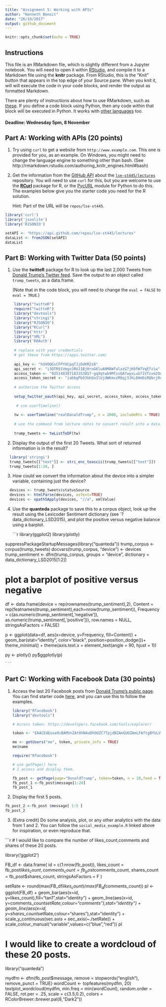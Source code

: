 ```yaml
---
title: "Assignment 5: Working with APIs"
author: "Kenneth Benoit"
date: "26/10/2017"
output: github_document
---
```


```r
knitr::opts_chunk$set(echo = TRUE)
```


## Instructions

This file is an RMarkdown file, which is slightly different from a Jupyter notebook.  You will need to open it within [RStudio](https://www.rstudio.com), and compile it to a Markdown file using the **knitr** package.  From RStudio, this is the "Knit" button that appears in the top edge of your Source pane.  When you knit it, will will execute the code in your code blocks, and render the output as formatted Markdown.  

There are plenty of instructions about how to use RMarkdown, such as [these](http://rmarkdown.rstudio.com/authoring_rcodechunks.html).  If you define a code block using Python, then any code within that block will be executed in Python.  It works with [other languages](http://rmarkdown.rstudio.com/authoring_knitr_engines.html) too.  

#### Deadline: Wednesday 5pm, 8 November

## Part A: Working with APIs (20 points)

1.  Try using `curl` to get a website from `http://www.example.com`.  This one is provided for you, as an example.  On Windows, you might need to change the language engine to something other than bash.  (See http://rmarkdown.rstudio.com/authoring_knitr_engines.html#bash)

<!-- ```{bash} -->
<!-- curl http://www.example.com -->
<!-- ``` -->

2.  Get the information from the [GitHub API](https://developer.github.com/v3/repos/#get) about the [`lse-st445/lectures`](https://github.com/lse-st445/lectures) repository.  You will need to use `curl` for this, but you are welcome to use the [**RCurl**](https://cran.r-project.org/web/packages/RCurl/index.html) package for R, or the [PycURL](http://pycurl.io/docs/latest/) module for Python to do this.  The examples below give you the starter code you need for the R solution.

    Hint: Part of the URL will be `repos/lse-st445`.
    
```r

library('curl')
library('jsonlite')
library('RJSONIO')

setAPI <- "https://api.github.com/repos/lse-st445/lectures"  
dataList <- fromJSON(setAPI)  
dataList

```
  
    
## Part B: Working with Twitter Data (50 points)

1.  Use the **twitteR** package for R to look up the last 2,000 Tweets from [Donald Trump's Twitter feed](https://twitter.com/realDonaldTrump).  Save the output to an object called `trump_tweets`, as a data.frame.

    (Note that in the code block, you will need to change the `eval = FALSE` to `eval = TRUE`.)

```r

    library("twitteR")
    require("twitteR")
    library("devtools")
    library("stringi")
    library("RJSONIO")
    library("RCurl")
    library('httr')
    library("XML")
    library('ROAuth')
    
    # replace with your credentials
    # get these from https://apps.twitter.com/
    
    api_key <- "hUVOQGsCFPYUCpqTJjDdKR2z8"
    api_secret <- "i3OTR91VmgvJRUJ1BjHroG6luA0MAWfalazG7jK0fW7VqEfziw"
    access_token <- "925148387183353857-gqXqtwb9MfzsQA7wyxLuGf1VTzxm2On"
    access_token_secret <- "iabbgPb93khGo3lUjdWKmxzMQqj3JkL6HmOiRQbrjRuZB"
    
    # authorize the Twitter access
    
    setup_twitter_oauth(api_key, api_secret, access_token, access_token_secret)
    
     # use userTimeline()
    
    tw <- userTimeline("realDonaldTrump", n = 2000, includeRts = TRUE)
    
    # use the command from lecture notes to convert result into a data.frame
    
    trump_tweets <- twListToDF(tw)

```

2.  Display the output of the first 20 Tweets.  What sort of returned information is in the result?

```r
  library('stringi')
  trump_tweets[["text"]] <- stri_enc_toascii(trump_tweets[["text"]]) 
  trump_tweets[1:20, ]
```

3.  How could we convert the information about the device into a simpler variable, containing just the device?
```r
  
  devices <- trump_tweets$statusSource
  devices <- htmlParse(devices, asText=TRUE)
  devices <- xpathSApply(devices, "//a", xmlValue)

```


4.  Use the **quanteda** package to save this to a corpus object, look up the result using the Lexicoder Sentiment dictionary (see `?data_dictionary_LSD2015), and plot the positive versus negative balance using a barplot.

    ```r
library(ggplot2)
library(plotly)
    
suppressPackageStartupMessages(library("quanteda"))
trump_corpus <- corpus(trump_tweets)
docvars(trump_corpus, "device") <- devices
trump_sentiment <- dfm(trump_corpus, groups = "device", dictionary = data_dictionary_LSD2015[1:2])

# plot a barplot of positive versus negative

df <- data.frame(device = rep(rownames(trump_sentiment),2), 
                 Content = rep(featnames(trump_sentiment),each=nrow(trump_sentiment)),
                 Frequency = c(as.numeric(trump_sentiment[,'negative']),
                               as.numeric(trump_sentiment[,'positive'])), 
                 row.names = NULL, stringsAsFactors = FALSE)

p <- ggplot(data=df, aes(x=device, y=Frequency, fill=Content)) +
  geom_bar(stat="identity", color="black", position=position_dodge())+
  theme_minimal() + theme(axis.text.x = element_text(angle = 90, hjust = 1))

py <- plotly()
py$ggplotly(p)

    ```



## Part C: Working with Facebook Data (30 points)

1.  Access the last 20 Facebook posts from [Donald Trump's public page](https://www.facebook.com/DonaldTrump/).  You can find starter code [here](https://github.com/kbenoit/ITAUR/blob/master/6_advanced/social_media_example.R), and you can use this to follow the examples.

    ```r
    
    library("Rfacebook")
    library("devtools")
    
    # Access token: https://developers.facebook.com/tools/explorer/
    
    token <- "EAACEdEose0cBAMVnZAt0VN4aDhOdZC7TpjdBZAoGUOZAmLFAftgBYULVk0F4vuYACQAZAZAyitBASlkVMlXM6j7LU5MdRo0b50fzpX5PgKZAZCtQPfvHg4wo3jKWhPCNipvoeYhZBSdQegBG0zRCWVf4S2a2ka5IWPwfwtyDHM8UuIzoHle3Falbg2lQ1PtsUzhsZD"
    
    me <- getUsers("me", token, private_info = TRUE)
    me$name
    
    require("Rfacebook")
    
    # use getPage() here
    # I access and display them. 
    
    fb_post <- getPage(page="DonaldTrump", token=token, n = 20,feed = TRUE)
    fb_post_1 <-fb_post$message[1:20]
    fb_post_1
    
    ```

2.  Display the first 5 posts.

```r
 
fb_post_2 <-fb_post $message[ 1:5 ]
fb_post_2
```

3.  (Extra credit)  Do some analysis, plot, or any other analytics with the data from 1 and 2.  You can follow the `social_media_example.R` linked above for inspiration, or even reproduce that.

```r
  
  
  # I would like to compare the number of likes_count,comments and shares of these 20 posts.

  library('ggplot2')

  FB_df <- data.frame(
  id = c(1:nrow(fb_post)),
  likes_count = fb_post$likes_count,
  comments_count = fb_post$comments_count,
  shares_count = fb_post$shares_count,
  stringsAsFactors = F
  )

setRate <- round(max(FB_df$likes_count)/max(FB_df$comments_count))
pl <- ggplot(FB_df) + 
      geom_bar(aes(x=id, y=likes_count),fill="tan1",stat="identity") +
      geom_line(aes(x=id, y=comments_count*setRate,colour="comments"),stat="identity") + 
      geom_line(aes(x=id, y=shares_count*setRate,colour="shares"),stat="identity") + 
      scale_y_continuous(sec.axis = sec_axis(~./setRate)) + 
      scale_colour_manual("variable",values=c("blue","red"))
pl  


# I would like to create a wordcloud of these 20 posts.

library("quanteda")

mydfm <- dfm(fb_post$message, remove = stopwords("english"), remove_punct = TRUE)
wordCount <- topfeatures(mydfm, 20)
textplot_wordcloud(mydfm, min.freq = min(wordCount), random.order = FALSE,
                   rot.per = .25, scale = c(3.5,0.2),
                   colors = RColorBrewer::brewer.pal(8,"Dark2"))

